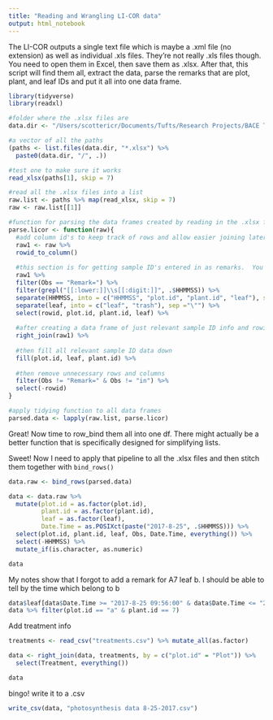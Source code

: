 ```yaml
---
title: "Reading and Wrangling LI-COR data"
output: html_notebook
---
```


The LI-COR outputs a single text file which is maybe a .xml file (no extension) as well as individual .xls files. They're not really .xls files though.  You need to open them in Excel, then save them as .xlsx.  After that, this script will find them all, extract the data, parse the remarks that are plot, plant, and leaf IDs and put it all into one data frame.

```r
library(tidyverse)
library(readxl)
```

```r
#folder where the .xlsx files are
data.dir <- "/Users/scottericr/Documents/Tufts/Research Projects/BACE Tea/Photosynthesis Data/relicorpart2"

#a vector of all the paths
(paths <- list.files(data.dir, "*.xlsx") %>% 
  paste0(data.dir, "/", .))

#test one to make sure it works
read_xlsx(paths[1], skip = 7)
```

```r
#read all the .xlsx files into a list
raw.list <- paths %>% map(read_xlsx, skip = 7)
raw <- raw.list[[1]]

#function for parsing the data frames created by reading in the .xlsx files  
parse.licor <- function(raw){
  #add column id's to keep track of rows and allow easier joining later
  raw1 <- raw %>% 
  rowid_to_column() 
  
  #this section is for getting sample ID's entered in as remarks.  You'll have to customize based on your system for labeling.
  raw1 %>% 
  filter(Obs == "Remark=") %>% 
  filter(grepl("[[:lower:]]\\s[[:digit:]]", .$HHMMSS)) %>% 
  separate(HHMMSS, into = c("HHMMSS", "plot.id", "plant.id", "leaf"), sep = " ") %>% 
  separate(leaf, into = c("leaf", "trash"), sep ="\"") %>% 
  select(rowid, plot.id, plant.id, leaf) %>% 
  
  #after creating a data frame of just relevant sample ID info and rowid, merge with the original data
  right_join(raw1) %>% 
  
  #then fill all relevant sample ID data down
  fill(plot.id, leaf, plant.id) %>% 
  
  #then remove unnecessary rows and columns
  filter(Obs != "Remark=" & Obs != "in") %>% 
  select(-rowid)
}

#apply tidying function to all data frames
parsed.data <- lapply(raw.list, parse.licor)
```
Great! Now time to row_bind them all into one df.  There might actually be a better function that is specifically designed for simplifying lists.

Sweet!  Now I need to apply that pipeline to all the .xlsx files and then stitch them together with `bind_rows()`

```r
data.raw <- bind_rows(parsed.data)

data <- data.raw %>%
  mutate(plot.id = as.factor(plot.id), 
         plant.id = as.factor(plant.id), 
         leaf = as.factor(leaf), 
         Date.Time = as.POSIXct(paste("2017-8-25", .$HHMMSS))) %>%
  select(plot.id, plant.id, leaf, Obs, Date.Time, everything()) %>% 
  select(-HHMMSS) %>% 
  mutate_if(is.character, as.numeric)

data
```

My notes show that I forgot to add a remark for A7 leaf b.  I should be able to tell by the time which belong to b

```r
data$leaf[data$Date.Time >= "2017-8-25 09:56:00" & data$Date.Time <= "2017-8-25 09:59:00"] <- "b"
data %>% filter(plot.id == "a" & plant.id == 7)
```
Add treatment info
```r
treatments <- read_csv("treatments.csv") %>% mutate_all(as.factor)

data <- right_join(data, treatments, by = c("plot.id" = "Plot")) %>%
  select(Treatment, everything())

data
```



bingo!  write it to a .csv
```r
write_csv(data, "photosynthesis data 8-25-2017.csv")
```




